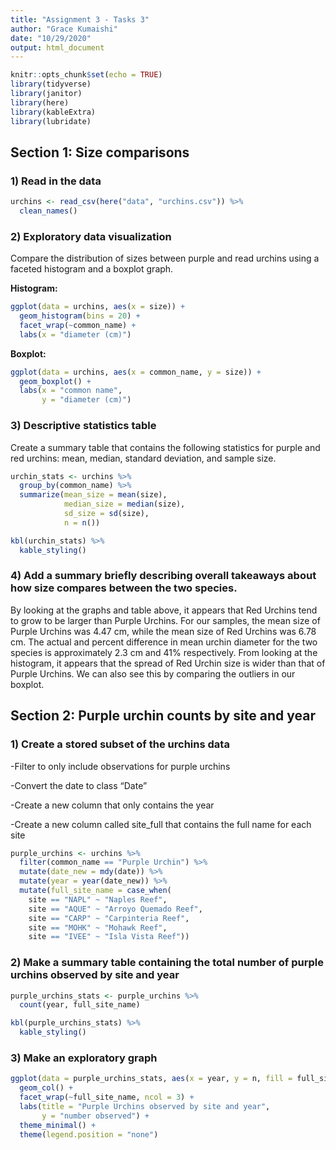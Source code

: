 ```yaml
---
title: "Assignment 3 - Tasks 3"
author: "Grace Kumaishi"
date: "10/29/2020"
output: html_document
---
```


```r
knitr::opts_chunk$set(echo = TRUE)
library(tidyverse)
library(janitor)
library(here)
library(kableExtra)
library(lubridate)
```

## Section 1: Size comparisons 

### 1) Read in the data

```r
urchins <- read_csv(here("data", "urchins.csv")) %>% 
  clean_names()
```

### 2) Exploratory data visualization
Compare the distribution of sizes between purple and read urchins using a faceted histogram and a boxplot graph. 

**Histogram:**
```r
ggplot(data = urchins, aes(x = size)) +
  geom_histogram(bins = 20) +
  facet_wrap(~common_name) +
  labs(x = "diameter (cm)")
```

**Boxplot: **
```r
ggplot(data = urchins, aes(x = common_name, y = size)) +
  geom_boxplot() +
  labs(x = "common name", 
       y = "diameter (cm)")
```

### 3) Descriptive statistics table
Create a summary table that contains the following statistics for purple and red urchins: mean, median, standard deviation, and sample size. 

```r
urchin_stats <- urchins %>% 
  group_by(common_name) %>% 
  summarize(mean_size = mean(size),
            median_size = median(size),
            sd_size = sd(size),
            n = n())

kbl(urchin_stats) %>% 
  kable_styling()
```

### 4) Add a summary briefly describing overall takeaways about how size compares between the two species.
By looking at the graphs and table above, it appears that Red Urchins tend to grow to be larger than Purple Urchins. For our samples, the mean size of Purple Urchins was 4.47 cm, while the mean size of Red Urchins was 6.78 cm. The actual and percent difference in mean urchin diameter for the two species is approximately 2.3 cm and 41% respectively. From looking at the histogram, it appears that the spread of Red Urchin size is wider than that of Purple Urchins. We can also see this by comparing the outliers in our boxplot. 

## Section 2: Purple urchin counts by site and year

### 1) Create a stored subset of the urchins data
-Filter to only include observations for purple urchins

-Convert the date to class "Date"

-Create a new column that only contains the year

-Create a new column called site_full that contains the full name for each site

```r
purple_urchins <- urchins %>% 
  filter(common_name == "Purple Urchin") %>% 
  mutate(date_new = mdy(date)) %>%
  mutate(year = year(date_new)) %>% 
  mutate(full_site_name = case_when( 
    site == "NAPL" ~ "Naples Reef", 
    site == "AQUE" ~ "Arroyo Quemado Reef",
    site == "CARP" ~ "Carpinteria Reef",
    site == "MOHK" ~ "Mohawk Reef",
    site == "IVEE" ~ "Isla Vista Reef"))
```

### 2) Make a summary table containing the total number of purple urchins observed by site and year

```r
purple_urchins_stats <- purple_urchins %>% 
  count(year, full_site_name)

kbl(purple_urchins_stats) %>% 
  kable_styling()
```

### 3) Make an exploratory graph

```r
ggplot(data = purple_urchins_stats, aes(x = year, y = n, fill = full_site_name)) +
  geom_col() +
  facet_wrap(~full_site_name, ncol = 3) +
  labs(title = "Purple Urchins observed by site and year",
       y = "number observed") +
  theme_minimal() +
  theme(legend.position = "none")
```




